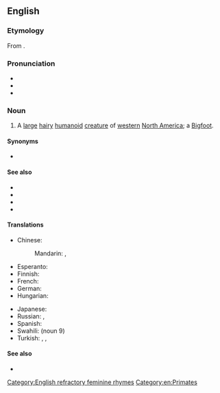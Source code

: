 ==English==
{{wikipedia}}

===Etymology===
From {{etyl|hur|en}} {{m|hur|sásq’ets}}.

===Pronunciation===
* {{IPA|en|/ˈsæskwɒtʃ/|/ˈsæskwætʃ/}}
* {{audio|en|LL-Q1860 (eng)-Vealhurl-sasquatch.wav|Audio (Southern England)}}
* {{rhymes|en|æskwɒtʃ|æskwætʃ|s=2}}

===Noun===
{{en-noun}}

# {{lb|en|cryptozoology}} A [[large]] [[hairy]] [[humanoid]] [[creature]] of [[western]] [[North America]]; a [[Bigfoot]].

====Synonyms====
* {{l|en|Bigfoot}}

====See also====
* {{l|en|abominable snowman}}
* {{l|en|menk}}
* {{l|en|yeti}}
* {{l|en|yowie}}

====Translations====
{{trans-top|a hairy humanoid creature}}
* Chinese:
*: Mandarin: {{t|cmn|（北美）大腳野人}}, {{t|cmn|（北美）大脚野人|tr=(běiměi) dàjiǎo yěrén}}
* Esperanto: {{t|eo|saskvaĉo}}
* Finnish: {{t+|fi|isojalka}}
* French: {{t|fr|Sasquatch|m}}
* German: {{t+|de|Sasquatch|m}}
* Hungarian: {{t|hu|Szaszkvács|m}}
{{trans-mid}}
* Japanese: {{t|ja|サスカッチ|tr=Sasukatchi}}
* Russian: {{t|ru|саскво́ч|m}}, {{t+|ru|бигфу́т|m}}
* Spanish: {{t|es|Sascuache|m}}
* Swahili: {{t|sw|Saskwachi}} (noun 9)
* Turkish: {{t|tr|kocaayak}}, {{t+|tr|yeti}}, {{t+|tr|karakoncolos}}
{{trans-bottom}}

====See also====
* {{l|en|menk}}

[[Category:English refractory feminine rhymes]]
[[Category:en:Primates]]
{{C|en|Mythological creatures}}